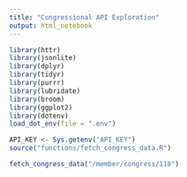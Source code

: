 ```yaml
---
title: "Congressional API Exploration"
output: html_notebook
---
```

```r
library(httr)
library(jsonlite)
library(dplyr)
library(tidyr)
library(purrr)
library(lubridate)
library(broom)
library(ggplot2)
library(dotenv)
load_dot_env(file = ".env")

API_KEY <- Sys.getenv("API_KEY")
source("functions/fetch_congress_data.R")

```

```r

fetch_congress_data("/member/congress/118")

```
